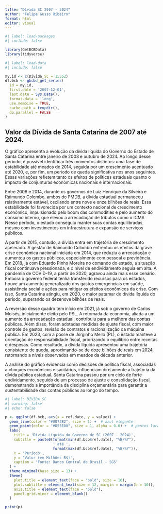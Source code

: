 ---
title: "Dívida SC 2007 - 2024"
author: "Felipe Gusso Ribeiro"
format: html
editor: visual
---

```{r}
#| label: load-packages
#| include: false

library(GetBCBData)
library(tidyverse)
```

```{r}
#| label: load-data
#| include: false

my.id <- c(Dívida_SC = 15552)
df.bcb <- gbcbd_get_series(
  id = my.id,
  first.date = '2007-12-01',
  last.date = Sys.Date(),
  format.data = 'long',
  use.memoise = TRUE,
  cache.path = tempdir(),
  do.parallel = FALSE
)
```

## Valor da Dívida de Santa Catarina de 2007 até 2024.

O gráfico apresenta a evolução da dívida líquida do Governo do Estado de Santa Catarina entre janeiro de 2008 e outubro de 2024. Ao longo desse período, é possível identificar três momentos distintos: uma fase de estabilidade até meados de 2014, seguida por um crescimento acentuado até 2020, e, por fim, um período de queda significativa nos anos seguintes. Essas variações refletem tanto os efeitos de políticas estaduais quanto o impacto de conjunturas econômicas nacionais e internacionais.

Entre 2008 e 2014, durante os governos de Luiz Henrique da Silveira e Raimundo Colombo, ambos do PMDB, a dívida estadual permaneceu relativamente estável, oscilando entre nove e onze bilhões de reais. Essa estabilidade foi favorecida por um contexto nacional de crescimento econômico, impulsionado pelo boom das commodities e pelo aumento do consumo interno, que elevou a arrecadação de tributos como o ICMS. Nesse período, o estado conseguiu manter suas contas equilibradas, mesmo com investimentos em infraestrutura e expansão de serviços públicos.

A partir de 2015, contudo, a dívida entra em trajetória de crescimento acelerado. A gestão de Raimundo Colombo enfrentou os efeitos da grave crise econômica nacional iniciada em 2014, que reduziu a arrecadação e aumentou os gastos públicos, especialmente com pessoal e previdência. Em 2018, já com Eduardo Pinho Moreira no comando do estado, a situação fiscal continuava pressionada, e o nível de endividamento seguia em alta. A pandemia de COVID-19, a partir de 2020, agravou ainda mais esse cenário. Embora o governo federal tenha transferido recursos para os estados, houve um aumento generalizado dos gastos emergenciais em saúde, assistência social e ações para mitigar os efeitos econômicos da crise. Com isso, Santa Catarina atingiu, em 2020, o maior patamar de dívida líquida do período, superando os dezenove bilhões de reais.

A reversão desse quadro tem início em 2021, já sob o governo de Carlos Moisés, inicialmente eleito pelo PSL. A retomada da economia, aliada a um aumento da arrecadação estadual, contribuiu para a melhora das contas públicas. Além disso, foram adotadas medidas de ajuste fiscal, com maior controle de gastos, revisão de contratos e racionalização da máquina pública. Em 2023, com a posse de Jorginho Mello (PL), o estado manteve a orientação de responsabilidade fiscal, priorizando o equilíbrio entre receitas e despesas. Como resultado, a dívida líquida apresentou uma trajetória consistente de queda, aproximando-se de doze bilhões de reais em 2024, retornando a níveis observados em meados da década anterior.

A análise do gráfico evidencia como decisões de política fiscal, associadas a choques econômicos e sanitários, influenciam diretamente a trajetória da dívida pública estadual. Santa Catarina passou por um ciclo de forte endividamento, seguido de um processo de ajuste e consolidação fiscal, demonstrando a importância da disciplina orçamentária para garantir a sustentabilidade das contas públicas ao longo do tempo.

```{r}
#| label: DÍVIDA SC
#| warning: false
#| echo: false

p <- ggplot(df.bcb, aes(x = ref.date, y = value)) +
  geom_line(color = "#0072B2", size = 1) +  # azul elegante
  geom_point(color = "#D55E00", size = 1, alpha = 0.6) +  # pontos laranja
  labs(
    title = 'Dívida Líquida do Governo de SC (2007 - 2024)',
    subtitle = paste0(format(min(df.bcb$ref.date), "%B/%Y"),
                      ' até ',
                      format(max(df.bcb$ref.date), "%B/%Y")),
    x = 'Período',
    y = 'Valor (em Milhões R$)',
    caption = 'Fonte: Banco Central do Brasil - SGS'
  ) +
  theme_minimal(base_size = 13) +
  theme(
    plot.title = element_text(face = "bold", size = 16),
    plot.subtitle = element_text(size = 12, margin = margin(b = 10)),
    axis.title = element_text(face = "bold"),
    panel.grid.minor = element_blank()
  )

print(p)
```
